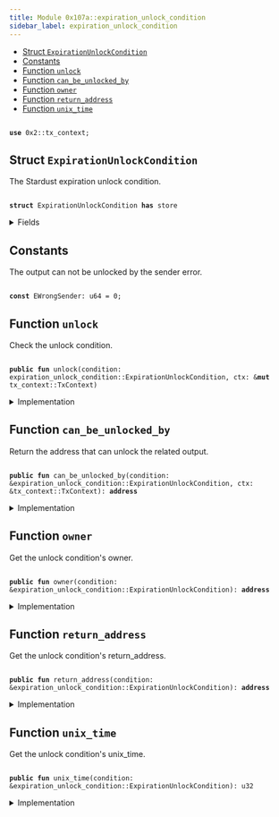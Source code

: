 ```yaml
---
title: Module 0x107a::expiration_unlock_condition
sidebar_label: expiration_unlock_condition
---
```


<Link id="0x107a_expiration_unlock_condition"/>


-  [Struct `ExpirationUnlockCondition`](#0x107a_expiration_unlock_condition_ExpirationUnlockCondition)
-  [Constants](#@Constants_0)
-  [Function `unlock`](#0x107a_expiration_unlock_condition_unlock)
-  [Function `can_be_unlocked_by`](#0x107a_expiration_unlock_condition_can_be_unlocked_by)
-  [Function `owner`](#0x107a_expiration_unlock_condition_owner)
-  [Function `return_address`](#0x107a_expiration_unlock_condition_return_address)
-  [Function `unix_time`](#0x107a_expiration_unlock_condition_unix_time)


<pre><code>
<b>use</b> <Link to="../iota-framework/tx_context#0x2_tx_context">0x2::tx_context</Link>;
</code></pre>



<Link id="0x107a_expiration_unlock_condition_ExpirationUnlockCondition"></Link>

## Struct `ExpirationUnlockCondition`

The Stardust expiration unlock condition.


<pre><code>
<b>struct</b> <Link to="expiration_unlock_condition#0x107a_expiration_unlock_condition_ExpirationUnlockCondition">ExpirationUnlockCondition</Link> <b>has</b> store
</code></pre>



<details>
<summary>Fields</summary>


<dl>
<dt>

owner: <b>address</b>
</dt>
<dd>
 The address who owns the output before the timestamp has passed.
</dd>
<dt>

return_address: <b>address</b>
</dt>
<dd>
 The address that is allowed to spend the locked funds after the timestamp has passed.
</dd>
<dt>

unix_time: u32
</dt>
<dd>
 Before this unix time, Address Unlock Condition is allowed to unlock the output, after that only the address defined in Return Address.
</dd>
</dl>


</details>

<Link id="@Constants_0"></Link>

## Constants


<Link id="0x107a_expiration_unlock_condition_EWrongSender"></Link>

The output can not be unlocked by the sender error.


<pre><code>
<b>const</b> <Link to="expiration_unlock_condition#0x107a_expiration_unlock_condition_EWrongSender">EWrongSender</Link>: u64 = 0;
</code></pre>



<Link id="0x107a_expiration_unlock_condition_unlock"></Link>

## Function `unlock`

Check the unlock condition.


<pre><code>
<b>public</b> <b>fun</b> <Link to="expiration_unlock_condition#0x107a_expiration_unlock_condition_unlock">unlock</Link>(condition: <Link to="expiration_unlock_condition#0x107a_expiration_unlock_condition_ExpirationUnlockCondition">expiration_unlock_condition::ExpirationUnlockCondition</Link>, ctx: &<b>mut</b> <Link to="../iota-framework/tx_context#0x2_tx_context_TxContext">tx_context::TxContext</Link>)
</code></pre>



<details>
<summary>Implementation</summary>


<pre><code>
<b>public</b> <b>fun</b> <Link to="expiration_unlock_condition#0x107a_expiration_unlock_condition_unlock">unlock</Link>(condition: <Link to="expiration_unlock_condition#0x107a_expiration_unlock_condition_ExpirationUnlockCondition">ExpirationUnlockCondition</Link>, ctx: &<b>mut</b> TxContext) \{
    <b>let</b> unlock_address = condition.<Link to="expiration_unlock_condition#0x107a_expiration_unlock_condition_can_be_unlocked_by">can_be_unlocked_by</Link>(ctx);

    <b>assert</b>!(unlock_address == ctx.sender(), <Link to="expiration_unlock_condition#0x107a_expiration_unlock_condition_EWrongSender">EWrongSender</Link>);

    <b>let</b> <Link to="expiration_unlock_condition#0x107a_expiration_unlock_condition_ExpirationUnlockCondition">ExpirationUnlockCondition</Link> \{
        owner: _,
        return_address: _,
        unix_time: _,
    } = condition;
}
</code></pre>



</details>

<Link id="0x107a_expiration_unlock_condition_can_be_unlocked_by"></Link>

## Function `can_be_unlocked_by`

Return the address that can unlock the related output.


<pre><code>
<b>public</b> <b>fun</b> <Link to="expiration_unlock_condition#0x107a_expiration_unlock_condition_can_be_unlocked_by">can_be_unlocked_by</Link>(condition: &<Link to="expiration_unlock_condition#0x107a_expiration_unlock_condition_ExpirationUnlockCondition">expiration_unlock_condition::ExpirationUnlockCondition</Link>, ctx: &<Link to="../iota-framework/tx_context#0x2_tx_context_TxContext">tx_context::TxContext</Link>): <b>address</b>
</code></pre>



<details>
<summary>Implementation</summary>


<pre><code>
<b>public</b> <b>fun</b> <Link to="expiration_unlock_condition#0x107a_expiration_unlock_condition_can_be_unlocked_by">can_be_unlocked_by</Link>(condition: &<Link to="expiration_unlock_condition#0x107a_expiration_unlock_condition_ExpirationUnlockCondition">ExpirationUnlockCondition</Link>, ctx: &TxContext): <b>address</b> \{
    // Unix time in seconds.
    <b>let</b> current_time = ((<Link to="../iota-framework/tx_context#0x2_tx_context_epoch_timestamp_ms">tx_context::epoch_timestamp_ms</Link>(ctx) / 1000) <b>as</b> u32);

    <b>if</b> (condition.<Link to="expiration_unlock_condition#0x107a_expiration_unlock_condition_unix_time">unix_time</Link>() &lt;= current_time) \{
        condition.<Link to="expiration_unlock_condition#0x107a_expiration_unlock_condition_return_address">return_address</Link>()
    } <b>else</b> \{
        condition.<Link to="expiration_unlock_condition#0x107a_expiration_unlock_condition_owner">owner</Link>()
    }
}
</code></pre>



</details>

<Link id="0x107a_expiration_unlock_condition_owner"></Link>

## Function `owner`

Get the unlock condition's 
owner.


<pre><code>
<b>public</b> <b>fun</b> <Link to="expiration_unlock_condition#0x107a_expiration_unlock_condition_owner">owner</Link>(condition: &<Link to="expiration_unlock_condition#0x107a_expiration_unlock_condition_ExpirationUnlockCondition">expiration_unlock_condition::ExpirationUnlockCondition</Link>): <b>address</b>
</code></pre>



<details>
<summary>Implementation</summary>


<pre><code>
<b>public</b> <b>fun</b> <Link to="expiration_unlock_condition#0x107a_expiration_unlock_condition_owner">owner</Link>(condition: &<Link to="expiration_unlock_condition#0x107a_expiration_unlock_condition_ExpirationUnlockCondition">ExpirationUnlockCondition</Link>): <b>address</b> \{
    condition.owner
}
</code></pre>



</details>

<Link id="0x107a_expiration_unlock_condition_return_address"></Link>

## Function `return_address`

Get the unlock condition's 
return_address.


<pre><code>
<b>public</b> <b>fun</b> <Link to="expiration_unlock_condition#0x107a_expiration_unlock_condition_return_address">return_address</Link>(condition: &<Link to="expiration_unlock_condition#0x107a_expiration_unlock_condition_ExpirationUnlockCondition">expiration_unlock_condition::ExpirationUnlockCondition</Link>): <b>address</b>
</code></pre>



<details>
<summary>Implementation</summary>


<pre><code>
<b>public</b> <b>fun</b> <Link to="expiration_unlock_condition#0x107a_expiration_unlock_condition_return_address">return_address</Link>(condition: &<Link to="expiration_unlock_condition#0x107a_expiration_unlock_condition_ExpirationUnlockCondition">ExpirationUnlockCondition</Link>): <b>address</b> \{
    condition.return_address
}
</code></pre>



</details>

<Link id="0x107a_expiration_unlock_condition_unix_time"></Link>

## Function `unix_time`

Get the unlock condition's 
unix_time.


<pre><code>
<b>public</b> <b>fun</b> <Link to="expiration_unlock_condition#0x107a_expiration_unlock_condition_unix_time">unix_time</Link>(condition: &<Link to="expiration_unlock_condition#0x107a_expiration_unlock_condition_ExpirationUnlockCondition">expiration_unlock_condition::ExpirationUnlockCondition</Link>): u32
</code></pre>



<details>
<summary>Implementation</summary>


<pre><code>
<b>public</b> <b>fun</b> <Link to="expiration_unlock_condition#0x107a_expiration_unlock_condition_unix_time">unix_time</Link>(condition: &<Link to="expiration_unlock_condition#0x107a_expiration_unlock_condition_ExpirationUnlockCondition">ExpirationUnlockCondition</Link>): u32 \{
    condition.unix_time
}
</code></pre>



</details>
